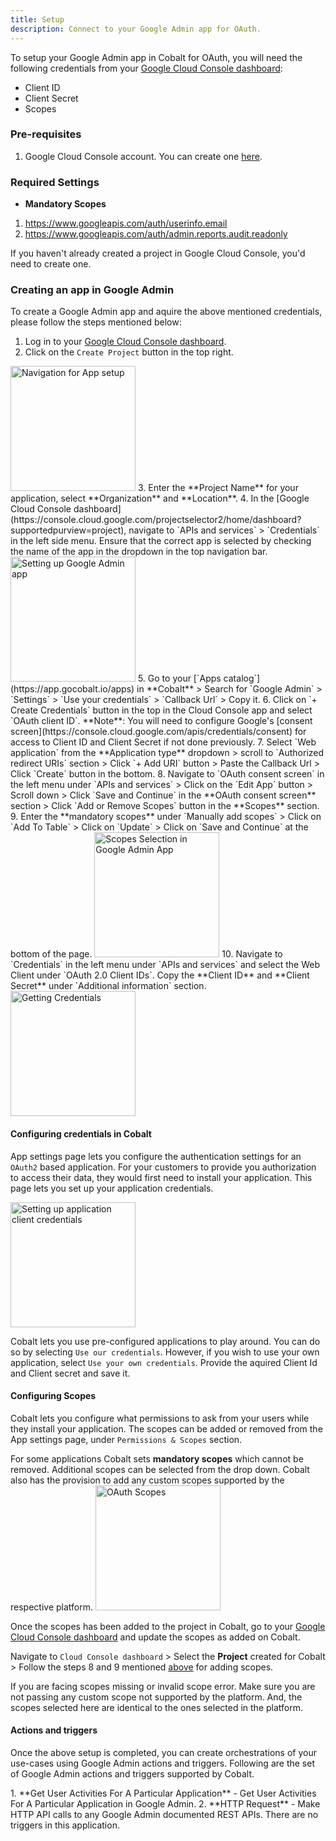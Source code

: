 ```yaml
---
title: Setup
description: Connect to your Google Admin app for OAuth.
---
```

To setup your Google Admin app in Cobalt for OAuth, you will need the following credentials from your [Google Cloud Console dashboard](https://console.cloud.google.com/projectselector2/home/dashboard?supportedpurview=project):
- Client ID
- Client Secret
- Scopes

### Pre-requisites

1. Google Cloud Console account. You can create one [here](https://cloud.google.com/cloud-console/).

### Required Settings

* **Mandatory Scopes** 
1. https://www.googleapis.com/auth/userinfo.email
2. https://www.googleapis.com/auth/admin.reports.audit.readonly

<Info>If you haven't already created a project in Google Cloud Console, you'd need to create one.</Info>

### Creating an app in Google Admin 

To create a Google Admin app and aquire the above mentioned credentials, please follow the steps mentioned below:

1. Log in to your [Google Cloud Console dashboard](https://console.cloud.google.com/projectselector2/home/dashboard?supportedpurview=project).
2. Click on the `Create Project` button in the top right.
<img height="200" src="/images/Googledrive/drive_navigation.png" alt="Navigation for App setup"/>
3. Enter the **Project Name** for your application, select **Organization** and **Location**. 
4. In the [Google Cloud Console dashboard](https://console.cloud.google.com/projectselector2/home/dashboard?supportedpurview=project), navigate to `APIs and services` > `Credentials` in the left side menu.
<Warning>
Ensure that the correct app is selected by checking the name of the app in the dropdown in the top navigation bar.
</Warning>
<img height="200" src="/images/Googleadmin/admin_config.png" alt="Setting up Google Admin app"/>
5. Go to your [`Apps catalog`](https://app.gocobalt.io/apps) in **Cobalt** > Search for `Google Admin` > `Settings` > `Use your credentials` > `Callback Url` > Copy it.
6. Click on `+ Create Credentials` button in the top in the Cloud Console app and select `OAuth client ID`.
<Info>
**Note**: You will need to configure Google's [consent screen](https://console.cloud.google.com/apis/credentials/consent) for access to Client ID and Client Secret if not done previously.
</Info>
7. Select `Web application` from the **Application type** dropdown > scroll to `Authorized redirect URIs` section > Click `+ Add URI` button > Paste the Callback Url > Click `Create` button in the bottom.
8. Navigate to `OAuth consent screen` in the left menu under `APIs and services` > Click on the `Edit App` button > Scroll down > Click `Save and Continue` in the **OAuth consent screen** section > Click `Add or Remove Scopes` button in the **Scopes** section.
9. Enter the **mandatory scopes** under `Manually add scopes` > Click on `Add To Table` > Click on `Update` > Click on `Save and Continue` at the bottom of the page.

<img height="200" src="/images/Googleadmin/admin_setscopes.png" alt="Scopes Selection in Google Admin App"/>
10. Navigate to `Credentials` in the left menu under `APIs and services` and select the Web Client under `OAuth 2.0 Client IDs`. Copy the **Client ID** and **Client Secret** under `Additional information` section.
<img height="200" src="/images/Googleadmin/admin_credentials.png" alt="Getting Credentials"/>

#### Configuring credentials in Cobalt
App settings page lets you configure the authentication settings for an `OAuth2` based application. For your customers to provide you authorization to access their data,
they would first need to install your application. This page lets you set up your application credentials.

<img height="200" src="/images/Googleadmin/admin_cobalt.png" alt="Setting up application client credentials"/>

Cobalt lets you use pre-configured applications to play around. You can do so by selecting `Use our credentials`. However, if you wish to use your own application,
select `Use your own credentials`. Provide the aquired Client Id and Client secret and save it.

#### Configuring Scopes
Cobalt lets you configure what permissions to ask from your users while they install your application. The scopes can be added or removed from the App settings page, under `Permissions & Scopes`
section. 

For some applications Cobalt sets **mandatory scopes** which cannot be removed. Additional scopes can be selected from the drop down. Cobalt also has the provision to add any 
custom scopes supported by the respective platform.
<img height="200" src="/images/Googleadmin/admin_scopes.png" alt="OAuth Scopes"/>

Once the scopes has been added to the project in Cobalt, go to your [Google Cloud Console dashboard](https://console.cloud.google.com/projectselector2/home/dashboard?supportedpurview=project) and update the scopes as added on Cobalt.

Navigate to  `Cloud Console dashboard` > Select the **Project** created for Cobalt > Follow the steps 8 and 9 mentioned [above](https://docs.gocobalt.io/resources/integration-providers/google_admin#creating-an-app-in-google-admin) for adding scopes. 

<Warning>
If you are facing scopes missing or invalid scope error. Make sure you are not passing any custom scope not supported by the platform. And, the scopes selected here are
identical to the ones selected in the platform.
</Warning>

#### Actions and triggers
Once the above setup is completed, you can create orchestrations of your use-cases using Google Admin actions and triggers. Following are the set of Google Admin actions and triggers
supported by Cobalt.

<Tabs>
  <Tab title="Actions">
  <AccordionGroup>
  <Accordion title="User Activity">
     1. **Get User Activities For A Particular Application** - Get User Activities For A Particular Application in Google Admin.
     </Accordion>
     <Accordion title="Others">
     2. **HTTP Request** - Make HTTP API calls to any Google Admin documented REST APIs.
    </Accordion>
</AccordionGroup>
  </Tab>
  <Tab title="Triggers">
         There are no triggers in this application.
  </Tab>
</Tabs>
